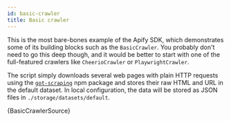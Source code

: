 ```yaml
---
id: basic-crawler
title: Basic crawler
---
```



This is the most bare-bones example of the Apify SDK, which demonstrates some of its building blocks such as the <CrawleeApiLink to="basic-crawler/class/BasicCrawler">`BasicCrawler`</CrawleeApiLink>. You probably don't need to go this deep though, and it would be better to start with one of the full-featured crawlers
like <CrawleeApiLink to="cheerio-crawler/class/CheerioCrawler">`CheerioCrawler`</CrawleeApiLink> or <CrawleeApiLink to="playwright-crawler/class/PlaywrightCrawler">`PlaywrightCrawler`</CrawleeApiLink>.

The script simply downloads several web pages with plain HTTP requests using the [`got-scraping`](https://github.com/apify/got-scraping)
npm package and stores their raw HTML and URL in the default dataset. In local configuration, the data will be stored as JSON files in
`./storage/datasets/default`.

<RunnableCodeBlock className="language-js" type="cheerio">
	{BasicCrawlerSource}
</RunnableCodeBlock>
